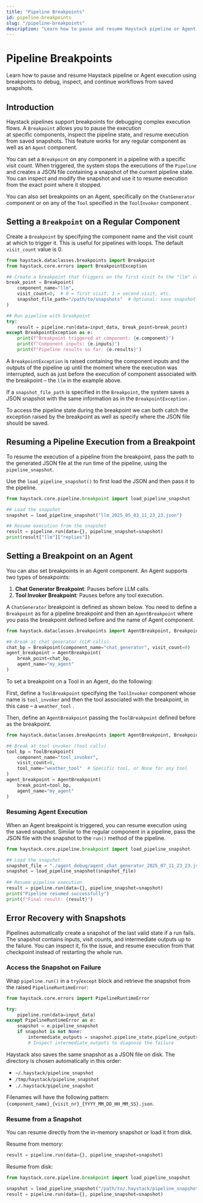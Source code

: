 ```yaml
---
title: "Pipeline Breakpoints"
id: pipeline-breakpoints
slug: "/pipeline-breakpoints"
description: "Learn how to pause and resume Haystack pipeline or Agent execution using breakpoints to debug, inspect, and continue workflows from saved snapshots."
---
```


# Pipeline Breakpoints

Learn how to pause and resume Haystack pipeline or Agent execution using breakpoints to debug, inspect, and continue workflows from saved snapshots.

## Introduction

Haystack pipelines support breakpoints for debugging complex execution flows. A `Breakpoint` allows you to pause the execution at specific components, inspect the pipeline state, and resume execution from saved snapshots. This feature works for any regular component as well as an `Agent` component.

You can set a `Breakpoint` on any component in a pipeline with a specific visit count. When triggered, the system stops the executions of the `Pipeline` and creates a JSON file containing a snapshot of the current pipeline state. You can inspect and modify the snapshot and use it to resume execution from the exact point where it stopped.

You can also set breakpoints on an Agent, specifically on the `ChatGenerator` component or on any of the `Tool` specified in the `ToolInvoker` component .

## Setting a `Breakpoint` on a Regular Component

Create a `Breakpoint` by specifying the component name and the visit count at which to trigger it. This is useful for pipelines with loops. The default `visit_count` value is 0.

```python
from haystack.dataclasses.breakpoints import Breakpoint
from haystack.core.errors import BreakpointException

## Create a breakpoint that triggers on the first visit to the "llm" component
break_point = Breakpoint(
    component_name="llm", 
    visit_count=0,  # 0 = first visit, 1 = second visit, etc.
    snapshot_file_path="/path/to/snapshots"  # Optional: save snapshot to file
)

## Run pipeline with breakpoint
try:
    result = pipeline.run(data=input_data, break_point=break_point)
except BreakpointException as e:
    print(f"Breakpoint triggered at component: {e.component}")
    print(f"Component inputs: {e.inputs}")
    print(f"Pipeline results so far: {e.results}")
```

A `BreakpointException` is raised containing the component inputs and the outputs of the pipeline up until the moment where the execution was interrupted, such as just before the execution of component associated with the breakpoint – the `llm` in the example above.

If a `snapshot_file_path` is specified in the `Breakpoint`, the system saves a JSON snapshot with the same information as in the `BreakpointException` .

To access the pipeline state during the breakpoint we can both catch the exception raised by the breakpoint as well as specify where the JSON file should be saved.

## Resuming a Pipeline Execution from a Breakpoint

To resume the execution of a pipeline from the breakpoint, pass the path to the generated JSON file at the run time of the pipeline, using the `pipeline_snapshot`.

Use the `load_pipeline_snapshot()` to first load the JSON and then pass it to the pipeline. 

```python
from haystack.core.pipeline.breakpoint import load_pipeline_snapshot

## Load the snapshot
snapshot = load_pipeline_snapshot("llm_2025_05_03_11_23_23.json")

## Resume execution from the snapshot
result = pipeline.run(data={}, pipeline_snapshot=snapshot)
print(result["llm"]["replies"])
```

## Setting a Breakpoint on an Agent

You can also set breakpoints in an Agent component. An Agent supports two types of breakpoints:

1. **Chat Generator Breakpoint**: Pauses before LLM calls.
2. **Tool Invoker Breakpoint**: Pauses before any tool execution.

A `ChatGenerator` breakpoint is defined as shown below. You need to define a `Breakpoint` as for a pipeline breakpoint and then an `AgentBreakpoint` where you pass the breakpoint defined before and the name of Agent component.

```python
from haystack.dataclasses.breakpoints import AgentBreakpoint, Breakpoint, ToolBreakpoint

## Break at chat generator (LLM calls)
chat_bp = Breakpoint(component_name="chat_generator", visit_count=0)
agent_breakpoint = AgentBreakpoint(
    break_point=chat_bp, 
    agent_name="my_agent"
)
```

To set a breakpoint on a Tool in an Agent, do the following:

First, define a `ToolBreakpoint` specifying the `ToolInvoker` component whose name is `tool_invoker` and then the tool associated with the breakpoint, in this case – a `weather_tool` .

Then, define an `AgentBreakpoint` passing the `ToolBreakpoint` defined before as the breakpoint.

```python
from haystack.dataclasses.breakpoints import AgentBreakpoint, Breakpoint, ToolBreakpoint

## Break at tool invoker (tool calls)
tool_bp = ToolBreakpoint(
    component_name="tool_invoker", 
    visit_count=0, 
    tool_name="weather_tool"  # Specific tool, or None for any tool
)
agent_breakpoint = AgentBreakpoint(
    break_point=tool_bp, 
    agent_name="my_agent"
)
```

### Resuming Agent Execution

When an Agent breakpoint is triggered, you can resume execution using the saved snapshot. Similar to the regular component in a pipeline, pass the JSON file with the snapshot to the `run()` method of the pipeline.

```python
from haystack.core.pipeline.breakpoint import load_pipeline_snapshot

## Load the snapshot
snapshot_file = "./agent_debug/agent_chat_generator_2025_07_11_23_23.json"
snapshot = load_pipeline_snapshot(snapshot_file)
    
## Resume pipeline execution
result = pipeline.run(data={}, pipeline_snapshot=snapshot)
print("Pipeline resumed successfully")
print(f"Final result: {result}")
```

## Error Recovery with Snapshots

Pipelines automatically create a snapshot of the last valid state if a run fails. The snapshot contains inputs, visit counts, and intermediate outputs up to the failure. You can inspect it, fix the issue, and resume execution from that checkpoint instead of restarting the whole run.

### Access the Snapshot on Failure

Wrap `pipeline.run()` in a `try`/`except` block and retrieve the snapshot from the raised `PipelineRuntimeError`:

```python
from haystack.core.errors import PipelineRuntimeError

try:
    pipeline.run(data=input_data)
except PipelineRuntimeError as e:
    snapshot = e.pipeline_snapshot
    if snapshot is not None:
        intermediate_outputs = snapshot.pipeline_state.pipeline_outputs
        # Inspect intermediate_outputs to diagnose the failure
```

Haystack also saves the same snapshot as a JSON file on disk. The directory is chosen automatically in this order:

- `~/.haystack/pipeline_snapshot`
- `/tmp/haystack/pipeline_snapshot`
- `./.haystack/pipeline_snapshot`

Filenames will have the following pattern: `{component_name}_{visit_nr}_{YYYY_MM_DD_HH_MM_SS}.json`.

### Resume from a Snapshot

You can resume directly from the in-memory snapshot or load it from disk.

Resume from memory:

```python
result = pipeline.run(data={}, pipeline_snapshot=snapshot)
```

Resume from disk:

```python
from haystack.core.pipeline.breakpoint import load_pipeline_snapshot

snapshot = load_pipeline_snapshot("/path/to/.haystack/pipeline_snapshot/reader_0_2025_09_20_12_33_10.json")
result = pipeline.run(data={}, pipeline_snapshot=snapshot)
```